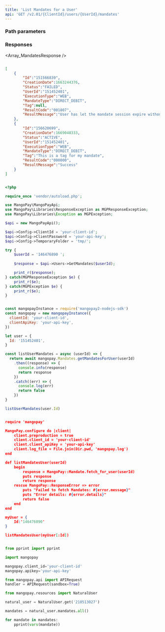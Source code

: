 ```yaml
---
title: 'List Mandates for a User'  
api: 'GET /v2.01/{ClientId}/users/{UserId}/mandates'  
---
```


  

### Path parameters  

<UserId />  

### Responses  

<AccordionGroup><Accordion title="200">  

<Array_MandatesResponse /></Accordion></AccordionGroup>  

<ResponseExample>  

```json 200  

[
    {
        "Id":"151566839",
        "CreationDate":1663244376,
        "Status":"FAILED",
        "UserId":"151452401",
        "ExecutionType":"WEB",
        "MandateType":"DIRECT_DEBIT",
        "Tag":null,
        "ResultCode":"001807",
        "ResultMessage":"User has let the mandate session expire without confirming"
    },
    {
        "Id":"156620699",
        "CreationDate":1669040333,
        "Status":"ACTIVE",
        "UserId":"151452401",
        "ExecutionType":"WEB",
        "MandateType":"DIRECT_DEBIT",
        "Tag":"This is a tag for my mandate",
        "ResultCode":"000000",
        "ResultMessage":"Success"
    }
]  

 ```  

</ResponseExample>  

<RequestExample>  
  
```php PHP  

<?php 

require_once 'vendor/autoload.php';

use MangoPay\MangoPayApi;
use MangoPay\Libraries\ResponseException as MGPResponseException;
use MangoPay\Libraries\Exception as MGPException;

$api = new MangoPayApi();

$api->Config->ClientId = 'your-client-id';
$api->Config->ClientPassword = 'your-api-key';
$api->Config->TemporaryFolder = 'tmp/';

try {
    $userId = '146476890 '; 
    
    $response = $api->Users->GetMandates($userId);

    print_r($response);
} catch(MGPResponseException $e) {
    print_r($e);
} catch(MGPException $e) {
    print_r($e);
}  
```  

  
```javascript NodeJS  

const mangopayInstance = require('mangopay2-nodejs-sdk')
const mangopay = new mangopayInstance({
  clientId: 'your-client-id',
  clientApiKey: 'your-api-key',
})

let user = {
  Id: '151452401',
}

const listUserMandates = async (userId) => {
  return await mangopay.Mandates.getMandatesForUser(userId)
    .then((response) => {
      console.info(response)
      return response
    })
    .catch((err) => {
      console.log(err)
      return false
    })
}

listUserMandates(user.Id)  
```  

  
```json REST  

require 'mangopay'

MangoPay.configure do |client|
    client.preproduction = true
    client.client_id = 'your-client-id'
    client.client_apiKey = 'your-api-key'
    client.log_file = File.join(Dir.pwd, 'mangopay.log')
end

def listMandatesUser(userId)
    begin
        response = MangoPay::Mandate.fetch_for_user(userId)
        puts response
        return response
    rescue MangoPay::ResponseError => error
        puts "Failed to fetch Mandates: #{error.message}"
        puts "Error details: #{error.details}"
        return false
    end
end

myUser = {
    Id:'146476890'
}

listMandatesUser(myUser[:Id])  
```  

  
```python Python  

from pprint import pprint

import mangopay

mangopay.client_id='your-client-id'
mangopay.apikey='your-api-key'

from mangopay.api import APIRequest
handler = APIRequest(sandbox=True)

from mangopay.resources import NaturalUser

natural_user = NaturalUser.get('210513027')

mandates = natural_user.mandates.all()

for mandate in mandates:
    pprint(vars(mandate))  
```  

  
</RequestExample>